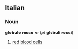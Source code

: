 ==Italian==
===Noun===
'''globulo rosso''' ''m'' (''pl'' '''globuli rossi''')
# [[red]] [[blood cells]]